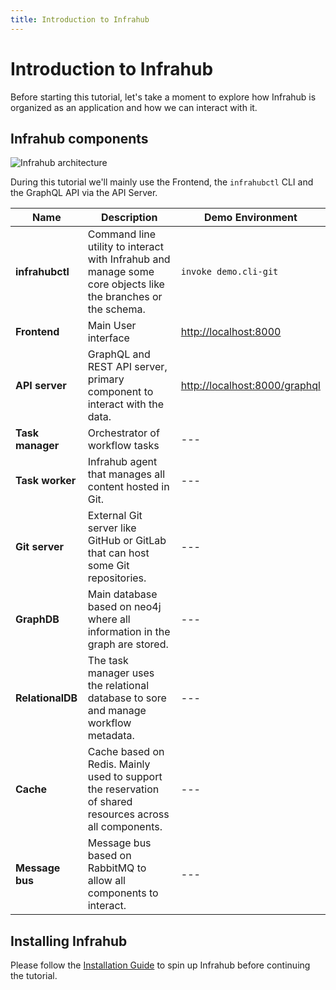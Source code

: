 ```yaml
---
title: Introduction to Infrahub
---
```


# Introduction to Infrahub

Before starting this tutorial, let's take a moment to explore how Infrahub is organized as an application and how we can interact with it.

## Infrahub components

![Infrahub architecture](../../media/high_level_architecture.excalidraw.svg)

During this tutorial we'll mainly use the Frontend, the `infrahubctl` CLI and the GraphQL API via the API Server.

| Name            | Description                                                                                                  | Demo Environment                                               |
| --------------- | ------------------------------------------------------------------------------------------------------------ | -------------------------------------------------------------- |
| **infrahubctl** | Command line utility to interact with Infrahub and manage some core objects like the branches or the schema. | `invoke demo.cli-git`                                          |
| **Frontend**    | Main User interface                                                                                          | [http://localhost:8000](http://localhost:8000)                 |
| **API server**  | GraphQL and REST API server, primary component to interact with the data.                                    | [http://localhost:8000/graphql](http://localhost:8000/graphql) |
| **Task manager**   | Orchestrator of workflow tasks                                                                            | ---                                                            |
| **Task worker**   | Infrahub agent that manages all content hosted in Git.                                                     | ---                                                            |
| **Git server**  | External Git server like GitHub or GitLab that can host some Git repositories.                               | ---                                                            |
| **GraphDB**     | Main database based on neo4j where all information in the graph are stored.                                  | ---                                                            |
| **RelationalDB**  | The task manager uses the relational database to sore and manage workflow metadata.                        | ---                                                            |
| **Cache**       | Cache based on Redis. Mainly used to support the reservation of shared resources across all components.      | ---                                                            |
| **Message bus** | Message bus based on RabbitMQ to allow all components to interact.                                           | ---                                                            |

## Installing Infrahub

Please follow the [Installation Guide](../../guides/installation) to spin up Infrahub before continuing the tutorial.
